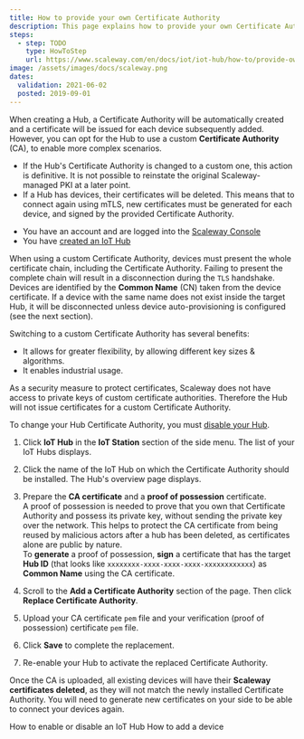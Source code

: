 ```yaml
---
title: How to provide your own Certificate Authority
description: This page explains how to provide your own Certificate Authority
steps:
  - step: TODO
    type: HowToStep
    url: https://www.scaleway.com/en/docs/iot/iot-hub/how-to/provide-own-certificate-authority/
image: /assets/images/docs/scaleway.png
dates:
  validation: 2021-06-02
  posted: 2019-09-01
---
```


When creating a Hub, a Certificate Authority will be automatically created and a certificate will be issued for each device subsequently added. However, you can opt for the Hub to use a custom **Certificate Authority** (CA), to enable more complex scenarios.

<Message type="important">

- If the Hub's Certificate Authority is changed to a custom one, this action is definitive. It is not possible to reinstate the original Scaleway-managed PKI at a later point.
- If a Hub has devices, their certificates will be deleted. This means that to connect again using mTLS, new certificates must be generated for each device, and signed by the provided Certificate Authority.

</Message>

<Message type="requirement">

- You have an account and are logged into the [Scaleway Console](https://console.scaleway.com)
- You have [created an IoT Hub](/iot/iot-hub/how-to/create-hub)

</Message>

When using a custom Certificate Authority, devices must present the whole certificate chain, including the Certificate Authority. Failing to present the complete chain will result in a disconnection during the `TLS` handshake. Devices are identified by the **Common Name** (CN) taken from the device certificate. If a device with the same name does not exist inside the target Hub, it will be disconnected unless device auto-provisioning is configured (see the next section).

Switching to a custom Certificate Authority has several benefits:

- It allows for greater flexibility, by allowing different key sizes & algorithms.
- It enables industrial usage.

<Message type="note">

As a security measure to protect certificates, Scaleway does not have access to private keys of custom certificate authorities. Therefore the Hub will not issue certificates for a custom Certificate Authority.

</Message>


<Message type="important">

To change your Hub Certificate Authority, you must [disable your Hub](/iot/iot-hub/how-to/enable-disable-hub/).

</Message>

1. Click **IoT Hub** in the **IoT Station** section of the side menu. The list of your IoT Hubs displays.

2. Click the name of the IoT Hub on which the Certificate Authority should be installed. The Hub's overview page displays. 

3. Prepare the **CA certificate** and a **proof of possession** certificate.  
   A proof of possession is needed to prove that you own that Certificate Authority and possess its private key, without sending the private key over the network. This helps to protect the CA certificate from being reused by malicious actors after a hub has been deleted, as certificates alone are public by nature.  
   To **generate** a proof of possession, **sign** a certificate that has the target **Hub ID** (that looks like `xxxxxxxx-xxxx-xxxx-xxxx-xxxxxxxxxxxx`) as **Common Name** using the CA certificate.

4. Scroll to the **Add a Certificate Authority** section of the page. Then click **Replace Certificate Authority**.

5. Upload your CA certificate `pem` file and your verification (proof of possession) certificate `pem` file.

6. Click **Save** to complete the replacement.

7. Re-enable your Hub to activate the replaced Certificate Authority. 

<Message type="important">

Once the CA is uploaded, all existing devices will have their **Scaleway certificates deleted**, as they will not match the newly installed Certificate Authority. You will need to generate new certificates on your side to be able to connect your devices again.

</Message>

<Navigation title="See Also">
  <PreviousButton to="/iot/iot-hub/how-to/enable-disable-hub">How to enable or disable an IoT Hub</PreviousButton>
  <NextButton to="/iot/iot-hub/how-to/add-device">How to add a device</NextButton>
</Navigation>
